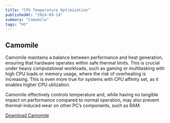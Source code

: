 ```yaml
---
title: "CPU Temperature Optimization"
publishedAt: "2024-09-14"
summary: "Camomile"
tags: "Ht"
---
```


## Camomile
Camomile maintains a balance between performance and heat generation, ensuring that hardware operates within safe thermal limits. This is crucial under heavy computational workloads, such as gaming or multitasking with high CPU loads or memory usage, where the risk of overheating is increasing. This is even more true for systems with CPU affinity set, as it enables higher CPU utilization.

Camomile effectively controls temperature and, while having no tangible impact on performance compared to normal operation, may also prevent thermal-induced wear on other PC’s components, such as RAM.

[Download Camomile](https://camomileapp.com/)

